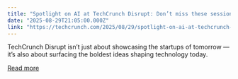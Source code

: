 ```yaml
---
title: "Spotlight on AI at TechCrunch Disrupt: Don’t miss these sessions backed by JetBrains and Greenfield"
date: "2025-08-29T21:05:00.000Z"
link: "https://techcrunch.com/2025/08/29/spotlight-on-ai-at-techcrunch-disrupt-dont-miss-these-sessions-backed-by-jetbrains-and-greenfield/"
---
```


TechCrunch Disrupt isn’t just about showcasing the startups of tomorrow — it’s also about surfacing the boldest ideas shaping technology today. 

[Read more](https://techcrunch.com/2025/08/29/spotlight-on-ai-at-techcrunch-disrupt-dont-miss-these-sessions-backed-by-jetbrains-and-greenfield/)
